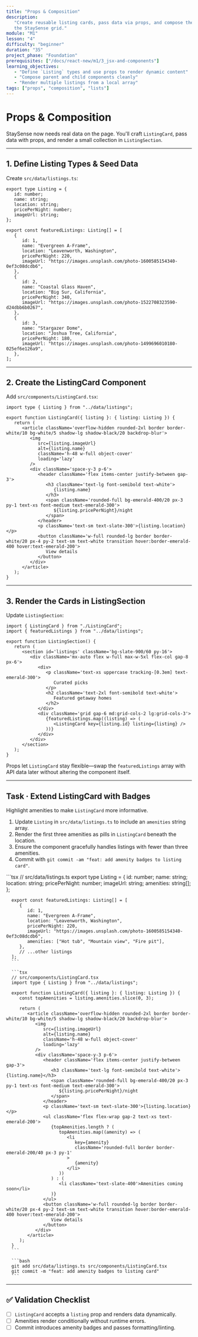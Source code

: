 ```yaml
---
title: "Props & Composition"
description:
   "Create reusable listing cards, pass data via props, and compose them within
   the StaySense grid."
module: "M1"
lesson: "4"
difficulty: "beginner"
duration: "35"
project_phase: "Foundation"
prerequisites: ["/docs/react-new/m1/3_jsx-and-components"]
learning_objectives:
   - "Define `Listing` types and use props to render dynamic content"
   - "Compose parent and child components cleanly"
   - "Render multiple listings from a local array"
tags: ["props", "composition", "lists"]
---
```



# Props & Composition

StaySense now needs real data on the page. You'll craft `ListingCard`, pass data
with props, and render a small collection in `ListingSection`.

---

## 1. Define Listing Types & Seed Data

Create `src/data/listings.ts`:

```tsx
export type Listing = {
   id: number;
   name: string;
   location: string;
   pricePerNight: number;
   imageUrl: string;
};

export const featuredListings: Listing[] = [
   {
      id: 1,
      name: "Evergreen A-Frame",
      location: "Leavenworth, Washington",
      pricePerNight: 220,
      imageUrl: "https://images.unsplash.com/photo-1600585154340-0ef3c08dcdb6",
   },
   {
      id: 2,
      name: "Coastal Glass Haven",
      location: "Big Sur, California",
      pricePerNight: 340,
      imageUrl: "https://images.unsplash.com/photo-1522708323590-d24dbb6b0267",
   },
   {
      id: 3,
      name: "Stargazer Dome",
      location: "Joshua Tree, California",
      pricePerNight: 180,
      imageUrl: "https://images.unsplash.com/photo-1499696010180-025ef6e126a9",
   },
];
```

---

## 2. Create the ListingCard Component

Add `src/components/ListingCard.tsx`:

```tsx
import type { Listing } from "../data/listings";

export function ListingCard({ listing }: { listing: Listing }) {
   return (
      <article className='overflow-hidden rounded-2xl border border-white/10 bg-white/5 shadow-lg shadow-black/20 backdrop-blur'>
         <img
            src={listing.imageUrl}
            alt={listing.name}
            className='h-48 w-full object-cover'
            loading='lazy'
         />
         <div className='space-y-3 p-6'>
            <header className='flex items-center justify-between gap-3'>
               <h3 className='text-lg font-semibold text-white'>
                  {listing.name}
               </h3>
               <span className='rounded-full bg-emerald-400/20 px-3 py-1 text-xs font-medium text-emerald-300'>
                  ${listing.pricePerNight}/night
               </span>
            </header>
            <p className='text-sm text-slate-300'>{listing.location}</p>
            <button className='w-full rounded-lg border border-white/20 px-4 py-2 text-sm text-white transition hover:border-emerald-400 hover:text-emerald-200'>
               View details
            </button>
         </div>
      </article>
   );
}
```

---

## 3. Render the Cards in ListingSection

Update `ListingSection`:

```tsx
import { ListingCard } from "./ListingCard";
import { featuredListings } from "../data/listings";

export function ListingSection() {
   return (
      <section id='listings' className='bg-slate-900/60 py-16'>
         <div className='mx-auto flex w-full max-w-5xl flex-col gap-8 px-6'>
            <div>
               <p className='text-xs uppercase tracking-[0.3em] text-emerald-300'>
                  Curated picks
               </p>
               <h2 className='text-2xl font-semibold text-white'>
                  Featured getaway homes
               </h2>
            </div>
            <div className='grid gap-6 md:grid-cols-2 lg:grid-cols-3'>
               {featuredListings.map((listing) => (
                  <ListingCard key={listing.id} listing={listing} />
               ))}
            </div>
         </div>
      </section>
   );
}
```

Props let `ListingCard` stay flexible—swap the `featuredListings` array with API
data later without altering the component itself.

---

## Task · Extend ListingCard with Badges

Highlight amenities to make `ListingCard` more informative.

1. Update `Listing` in `src/data/listings.ts` to include an `amenities` string
   array.
2. Render the first three amenities as pills in `ListingCard` beneath the
   location.
3. Ensure the component gracefully handles listings with fewer than three
   amenities.
4. Commit with `git commit -am "feat: add amenity badges to listing card"`.

<Accordions type='single' className='mt-4'>
   <Accordion title='Solution Walkthrough'>
      ```tsx
      // src/data/listings.ts
      export type Listing = {
         id: number;
         name: string;
         location: string;
         pricePerNight: number;
         imageUrl: string;
         amenities: string[];
      };

      export const featuredListings: Listing[] = [
         {
            id: 1,
            name: "Evergreen A-Frame",
            location: "Leavenworth, Washington",
            pricePerNight: 220,
            imageUrl: "https://images.unsplash.com/photo-1600585154340-0ef3c08dcdb6",
            amenities: ["Hot tub", "Mountain view", "Fire pit"],
         },
         // ...other listings
      ];
      ```

      ```tsx
      // src/components/ListingCard.tsx
      import type { Listing } from "../data/listings";

      export function ListingCard({ listing }: { listing: Listing }) {
         const topAmenities = listing.amenities.slice(0, 3);

         return (
            <article className='overflow-hidden rounded-2xl border border-white/10 bg-white/5 shadow-lg shadow-black/20 backdrop-blur'>
               <img
                  src={listing.imageUrl}
                  alt={listing.name}
                  className='h-48 w-full object-cover'
                  loading='lazy'
               />
               <div className='space-y-3 p-6'>
                  <header className='flex items-center justify-between gap-3'>
                     <h3 className='text-lg font-semibold text-white'>{listing.name}</h3>
                     <span className='rounded-full bg-emerald-400/20 px-3 py-1 text-xs font-medium text-emerald-300'>
                        ${listing.pricePerNight}/night
                     </span>
                  </header>
                  <p className='text-sm text-slate-300'>{listing.location}</p>
                  <ul className='flex flex-wrap gap-2 text-xs text-emerald-200'>
                     {topAmenities.length ? (
                        topAmenities.map((amenity) => (
                           <li
                              key={amenity}
                              className='rounded-full border border-emerald-200/40 px-3 py-1'
                           >
                              {amenity}
                           </li>
                        ))
                     ) : (
                        <li className='text-slate-400'>Amenities coming soon</li>
                     )}
                  </ul>
                  <button className='w-full rounded-lg border border-white/20 px-4 py-2 text-sm text-white transition hover:border-emerald-400 hover:text-emerald-200'>
                     View details
                  </button>
               </div>
            </article>
         );
      }
      ```

      ```bash
      git add src/data/listings.ts src/components/ListingCard.tsx
      git commit -m "feat: add amenity badges to listing card"
      ```

   </Accordion>
</Accordions>

---

## ✅ Validation Checklist

-  [ ] `ListingCard` accepts a `listing` prop and renders data dynamically.
-  [ ] Amenities render conditionally without runtime errors.
-  [ ] Commit introduces amenity badges and passes formatting/linting.

